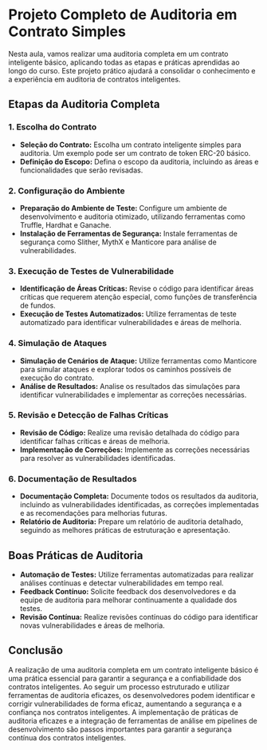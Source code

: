 # Projeto Completo de Auditoria em Contrato Simples

Nesta aula, vamos realizar uma auditoria completa em um contrato inteligente básico, aplicando todas as etapas e práticas aprendidas ao longo do curso. Este projeto prático ajudará a consolidar o conhecimento e a experiência em auditoria de contratos inteligentes.

## Etapas da Auditoria Completa

### 1. Escolha do Contrato

- **Seleção do Contrato:** Escolha um contrato inteligente simples para auditoria. Um exemplo pode ser um contrato de token ERC-20 básico.
- **Definição do Escopo:** Defina o escopo da auditoria, incluindo as áreas e funcionalidades que serão revisadas.

### 2. Configuração do Ambiente

- **Preparação do Ambiente de Teste:** Configure um ambiente de desenvolvimento e auditoria otimizado, utilizando ferramentas como Truffle, Hardhat e Ganache.
- **Instalação de Ferramentas de Segurança:** Instale ferramentas de segurança como Slither, MythX e Manticore para análise de vulnerabilidades.

### 3. Execução de Testes de Vulnerabilidade

- **Identificação de Áreas Críticas:** Revise o código para identificar áreas críticas que requerem atenção especial, como funções de transferência de fundos.
- **Execução de Testes Automatizados:** Utilize ferramentas de teste automatizado para identificar vulnerabilidades e áreas de melhoria.

### 4. Simulação de Ataques

- **Simulação de Cenários de Ataque:** Utilize ferramentas como Manticore para simular ataques e explorar todos os caminhos possíveis de execução do contrato.
- **Análise de Resultados:** Analise os resultados das simulações para identificar vulnerabilidades e implementar as correções necessárias.

### 5. Revisão e Detecção de Falhas Críticas

- **Revisão de Código:** Realize uma revisão detalhada do código para identificar falhas críticas e áreas de melhoria.
- **Implementação de Correções:** Implemente as correções necessárias para resolver as vulnerabilidades identificadas.

### 6. Documentação de Resultados

- **Documentação Completa:** Documente todos os resultados da auditoria, incluindo as vulnerabilidades identificadas, as correções implementadas e as recomendações para melhorias futuras.
- **Relatório de Auditoria:** Prepare um relatório de auditoria detalhado, seguindo as melhores práticas de estruturação e apresentação.

## Boas Práticas de Auditoria

- **Automação de Testes:** Utilize ferramentas automatizadas para realizar análises contínuas e detectar vulnerabilidades em tempo real.
- **Feedback Contínuo:** Solicite feedback dos desenvolvedores e da equipe de auditoria para melhorar continuamente a qualidade dos testes.
- **Revisão Contínua:** Realize revisões contínuas do código para identificar novas vulnerabilidades e áreas de melhoria.

## Conclusão

A realização de uma auditoria completa em um contrato inteligente básico é uma prática essencial para garantir a segurança e a confiabilidade dos contratos inteligentes. Ao seguir um processo estruturado e utilizar ferramentas de auditoria eficazes, os desenvolvedores podem identificar e corrigir vulnerabilidades de forma eficaz, aumentando a segurança e a confiança nos contratos inteligentes. A implementação de práticas de auditoria eficazes e a integração de ferramentas de análise em pipelines de desenvolvimento são passos importantes para garantir a segurança contínua dos contratos inteligentes.
